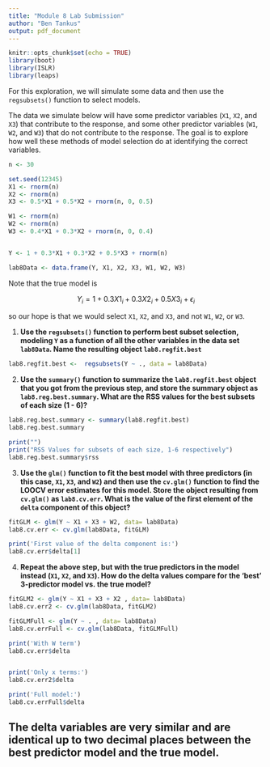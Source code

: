 ```yaml
---
title: "Module 8 Lab Submission"
author: "Ben Tankus"
output: pdf_document
---
```


```r
knitr::opts_chunk$set(echo = TRUE)
library(boot)
library(ISLR)
library(leaps)
```

For this exploration, we will simulate some data and then use the `regsubsets()` function to select models.

The data we simulate below will have some predictor variables (`X1`, `X2`, and `X3`) that contribute to the response, and some other predictor variables (`W1`, `W2`, and `W3`) that do not contribute to the response.  The goal is to explore how well these methods of model selection do at identifying the correct variables.

```r
n <- 30

set.seed(12345)
X1 <- rnorm(n)
X2 <- rnorm(n)
X3 <- 0.5*X1 + 0.5*X2 + rnorm(n, 0, 0.5)

W1 <- rnorm(n)
W2 <- rnorm(n)
W3 <- 0.4*X1 + 0.3*X2 + rnorm(n, 0, 0.4)


Y <- 1 + 0.3*X1 + 0.3*X2 + 0.5*X3 + rnorm(n)

lab8Data <- data.frame(Y, X1, X2, X3, W1, W2, W3)
```

Note that the true model is

$$ Y_i = 1 + 0.3X1_i + 0.3X2_i + 0.5X3_i + \epsilon_i $$

so our hope is that we would select `X1`, `X2`, and `X3`, and not `W1`, `W2`, or `W3`.

1. **Use the `regsubsets()` function to perform best subset selection, modeling `Y` as a function of all the other variables in the data set `lab8Data`. Name the resulting object `lab8.regfit.best`**

```r
lab8.regfit.best <-  regsubsets(Y ~ ., data = lab8Data)

```

2. **Use the `summary()` function to summarize the `lab8.regfit.best` object that you got from the previous step, and store the summary object as `lab8.reg.best.summary`.  What are the RSS values for the best subsets of each size (1 - 6)?**

```r
lab8.reg.best.summary <- summary(lab8.regfit.best)
lab8.reg.best.summary

print("")
print("RSS Values for subsets of each size, 1-6 respectively")
lab8.reg.best.summary$rss


```


3. **Use the `glm()` function to fit the best model with three predictors (in this case, `X1`, `X3`, and `W2`) and then use the `cv.glm()` function to find the LOOCV error estimates for this model. Store the object resulting from `cv.glm()` as `lab8.cv.err`. What is the value of the first element of the `delta` component of this object?**

```r

fitGLM <- glm(Y ~ X1 + X3 + W2, data= lab8Data)
lab8.cv.err <- cv.glm(lab8Data, fitGLM)

print('First value of the delta component is:')
lab8.cv.err$delta[1]
```

4. **Repeat the above step, but with the true predictors in the model instead (`X1`, `X2`, and `X3`).  How do the delta values compare for the 'best' 3-predictor model vs. the true model?**


```r

fitGLM2 <- glm(Y ~ X1 + X3 + X2 , data= lab8Data)
lab8.cv.err2 <- cv.glm(lab8Data, fitGLM2)

fitGLMFull <- glm(Y ~ . , data= lab8Data)
lab8.cv.errFull <- cv.glm(lab8Data, fitGLMFull)

print('With W term')
lab8.cv.err$delta


print('Only x terms:')
lab8.cv.err2$delta

print('Full model:')
lab8.cv.errFull$delta
```
## The delta variables are very similar and are identical up to two decimal places between the best predictor model and the true model. 
